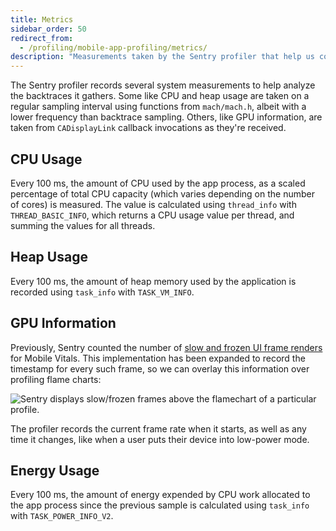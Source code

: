 ```yaml
---
title: Metrics
sidebar_order: 50
redirect_from:
  - /profiling/mobile-app-profiling/metrics/
description: "Measurements taken by the Sentry profiler that help us contextualize the work your mobile app does and detect possible issues impacting performance."
---
```


The Sentry profiler records several system measurements to help analyze the backtraces it gathers. Some like CPU and heap usage are taken on a regular sampling interval using functions from `mach/mach.h`, albeit with a lower frequency than backtrace sampling. Others, like GPU information, are taken from `CADisplayLink` callback invocations as they're received.

## CPU Usage

Every 100 ms, the amount of CPU used by the app process, as a scaled percentage of total CPU capacity (which varies depending on the number of cores) is measured. The value is calculated using `thread_info` with `THREAD_BASIC_INFO`, which returns a CPU usage value per thread, and summing the values for all threads.

## Heap Usage

Every 100 ms, the amount of heap memory used by the application is recorded using `task_info` with `TASK_VM_INFO`.

## GPU Information

Previously, Sentry counted the number of [slow and frozen UI frame renders](/product/performance/mobile-vitals/#slow-and-frozen-frames) for Mobile Vitals. This implementation has been expanded to record the timestamp for every such frame, so we can overlay this information over profiling flame charts:

![Sentry displays slow/frozen frames above the flamechart of a particular profile.](flamechart-with-gpu-overlay.png)

The profiler records the current frame rate when it starts, as well as any time it changes, like when a user puts their device into low-power mode.

## Energy Usage

Every 100 ms, the amount of energy expended by CPU work allocated to the app process since the previous sample is calculated using `task_info` with `TASK_POWER_INFO_V2`.
